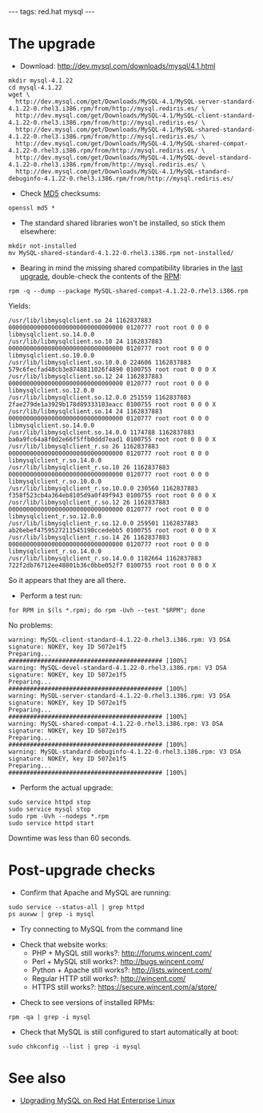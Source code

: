 ---
tags: red.hat mysql
---
= The upgrade =

* Download: http://dev.mysql.com/downloads/mysql/4.1.html

<pre>mkdir mysql-4.1.22
cd mysql-4.1.22
wget \
  http://dev.mysql.com/get/Downloads/MySQL-4.1/MySQL-server-standard-4.1.22-0.rhel3.i386.rpm/from/http://mysql.rediris.es/ \
  http://dev.mysql.com/get/Downloads/MySQL-4.1/MySQL-client-standard-4.1.22-0.rhel3.i386.rpm/from/http://mysql.rediris.es/ \
  http://dev.mysql.com/get/Downloads/MySQL-4.1/MySQL-shared-standard-4.1.22-0.rhel3.i386.rpm/from/http://mysql.rediris.es/ \
  http://dev.mysql.com/get/Downloads/MySQL-4.1/MySQL-shared-compat-4.1.22-0.rhel3.i386.rpm/from/http://mysql.rediris.es/ \
  http://dev.mysql.com/get/Downloads/MySQL-4.1/MySQL-devel-standard-4.1.22-0.rhel3.i386.rpm/from/http://mysql.rediris.es/ \
  http://dev.mysql.com/get/Downloads/MySQL-4.1/MySQL-standard-debuginfo-4.1.22-0.rhel3.i386.rpm/from/http://mysql.rediris.es/</pre>

* Check [[MD5]] checksums:

<pre>openssl md5 *</pre>

* The standard shared libraries won't be installed, so stick them elsewhere:

<pre>mkdir not-installed
mv MySQL-shared-standard-4.1.22-0.rhel3.i386.rpm not-installed/</pre>

* Bearing in mind the missing shared compatibility libraries in the [[Upgrading from MySQL 4.1.20 to 4.1.21 on Red Hat Enterprise Linux|last upgrade]], double-check the contents of the [[RPM]]:

<pre>rpm -q --dump --package MySQL-shared-compat-4.1.22-0.rhel3.i386.rpm</pre>

Yields:

<pre>/usr/lib/libmysqlclient.so 24 1162837883 00000000000000000000000000000000 0120777 root root 0 0 0 libmysqlclient.so.14.0.0
/usr/lib/libmysqlclient.so.10 24 1162837883 00000000000000000000000000000000 0120777 root root 0 0 0 libmysqlclient.so.10.0.0
/usr/lib/libmysqlclient.so.10.0.0 224606 1162837883 579c6fecfad48cb3e8748811026f4890 0100755 root root 0 0 0 X
/usr/lib/libmysqlclient.so.12 24 1162837883 00000000000000000000000000000000 0120777 root root 0 0 0 libmysqlclient.so.12.0.0
/usr/lib/libmysqlclient.so.12.0.0 251559 1162837883 2fae279de1a3929b178d89333103eacc 0100755 root root 0 0 0 X
/usr/lib/libmysqlclient.so.14 24 1162837883 00000000000000000000000000000000 0120777 root root 0 0 0 libmysqlclient.so.14.0.0
/usr/lib/libmysqlclient.so.14.0.0 1174788 1162837883 ba0a9fc64a8f0d2e66f5ffb0ddd7ead1 0100755 root root 0 0 0 X
/usr/lib/libmysqlclient_r.so 26 1162837883 00000000000000000000000000000000 0120777 root root 0 0 0 libmysqlclient_r.so.14.0.0
/usr/lib/libmysqlclient_r.so.10 26 1162837883 00000000000000000000000000000000 0120777 root root 0 0 0 libmysqlclient_r.so.10.0.0
/usr/lib/libmysqlclient_r.so.10.0.0 230560 1162837883 f358f523cb4a364eb8105d9a0f49f943 0100755 root root 0 0 0 X
/usr/lib/libmysqlclient_r.so.12 26 1162837883 00000000000000000000000000000000 0120777 root root 0 0 0 libmysqlclient_r.so.12.0.0
/usr/lib/libmysqlclient_r.so.12.0.0 259501 1162837883 ab26ebef4759527211545190ccedebb5 0100755 root root 0 0 0 X
/usr/lib/libmysqlclient_r.so.14 26 1162837883 00000000000000000000000000000000 0120777 root root 0 0 0 libmysqlclient_r.so.14.0.0
/usr/lib/libmysqlclient_r.so.14.0.0 1182664 1162837883 722f2db76712ee48801b36c0bbe052f7 0100755 root root 0 0 0 X </pre>

So it appears that they are all there.

* Perform a test run:

<pre>for RPM in $(ls *.rpm); do rpm -Uvh --test "$RPM"; done</pre>

No problems:

<pre>warning: MySQL-client-standard-4.1.22-0.rhel3.i386.rpm: V3 DSA signature: NOKEY, key ID 5072e1f5
Preparing...                ########################################### [100%]
warning: MySQL-devel-standard-4.1.22-0.rhel3.i386.rpm: V3 DSA signature: NOKEY, key ID 5072e1f5
Preparing...                ########################################### [100%]
warning: MySQL-server-standard-4.1.22-0.rhel3.i386.rpm: V3 DSA signature: NOKEY, key ID 5072e1f5
Preparing...                ########################################### [100%]
warning: MySQL-shared-compat-4.1.22-0.rhel3.i386.rpm: V3 DSA signature: NOKEY, key ID 5072e1f5
Preparing...                ########################################### [100%]
warning: MySQL-standard-debuginfo-4.1.22-0.rhel3.i386.rpm: V3 DSA signature: NOKEY, key ID 5072e1f5
Preparing...                ########################################### [100%]</pre>

* Perform the actual upgrade:

<pre>sudo service httpd stop
sudo service mysql stop
sudo rpm -Uvh --nodeps *.rpm
sudo service httpd start</pre>

Downtime was less than 60 seconds.

= Post-upgrade checks =

* Confirm that Apache and MySQL are running:

<pre>sudo service --status-all | grep httpd
ps auxww | grep -i mysql</pre>

* Try connecting to MySQL from the command line

* Check that website works:
** PHP + MySQL still works?: http://forums.wincent.com/
** Perl + MySQL still works?: http://bugs.wincent.com/
** Python + Apache still works?: http://lists.wincent.com/
** Regular HTTP still works?: http://wincent.com/
** HTTPS still works?: https://secure.wincent.com/a/store/

* Check to see versions of installed RPMs:

<pre>rpm -qa | grep -i mysql</pre>

* Check that MySQL is still configured to start automatically at boot:

<pre>sudo chkconfig --list | grep -i mysql</pre>

= See also =

* [[Upgrading MySQL on Red Hat Enterprise Linux]]
